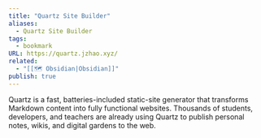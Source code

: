 ```yaml
---
title: "Quartz Site Builder"
aliases:
  - Quartz Site Builder
tags:
  - bookmark
URL: https://quartz.jzhao.xyz/
related:
  - "[[🗺️ Obsidian|Obsidian]]"
publish: true
---
```




Quartz is a fast, batteries-included static-site generator that transforms Markdown content into fully functional websites. Thousands of students, developers, and teachers are already using Quartz to publish personal notes, wikis, and digital gardens to the web.